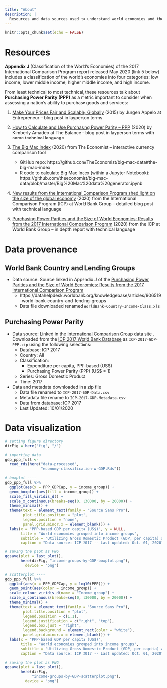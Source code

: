 ```yaml
---
title: "About"
description: |
  Resources and data sources used to understand world economies and the Purchasing Power Parity metric
---
```


```r
knitr::opts_chunk$set(echo = FALSE)
```

# Resources

**Appendix J** (Classification of the World's Economies) of the 2017 International Comparison Program report released May 2020 (link 5 below) includes a classification of the world's economies into four categories: low income, lower middle income, higher middle income, and high income.

From least technical to most technical, these resources talk about **Purchasing Power Parity (PPP)** as a metric important to consider when assessing a nation's ability to purchase goods and services:


1. [Make Your Prices Fair and Scalable, Globally](https://www.entrepreneur.com/article/250161) (2015) by Jurgen Appelo at Entrepreneur -- blog post in layperson terms

1. [How to Calculate and Use Purchasing Power Parity – PPP](https://www.thebalance.com/purchasing-power-parity-3305953) (2020) by Kimberly Amadeo at The Balance -- blog post in layperson terms with some technical language

1. [The Big Mac index](https://www.economist.com/news/2020/07/15/the-big-mac-index) (2020) from The Economist -- interactive currency comparison tool

    - GitHub repo: https://github.com/TheEconomist/big-mac-data#the-big-mac-index
    - R code to calculate Big Mac Index (within a Jupyter Notebook): https://github.com/theeconomist/big-mac-data/blob/master/Big%20Mac%20data%20generator.ipynb

1. [New results from the International Comparison Program shed light on the size of the global economy](https://blogs.worldbank.org/opendata/new-results-international-comparison-program-shed-light-size-global-economy?token=b6827c8c6191327b728245ab1a2d8d84) (2020) from the International Comparison Program (ICP) at World Bank Group -- detailed blog post with technical language

1. [Purchasing Power Parities and the Size of World Economies: Results from the 2017 International Comparison Program](https://openknowledge.worldbank.org/bitstream/handle/10986/33623/9781464815300.pdf) (2020) from the ICP at World Bank Group -- in depth report with technical language

# Data provenance

## World Bank Country and Lending Groups

- Data source: Source linked in Appendix J of the [Purchasing Power Parities and the Size of World Economies: Results from the 2017 International Comparison Program](https://openknowledge.worldbank.org/bitstream/handle/10986/33623/9781464815300.pdf)
    - https://datahelpdesk.worldbank.org/knowledgebase/articles/906519-world-bank-country-and-lending-groups
    - Data file downloaded renamed `WorldBank-Country-Income-Class.xls`

## Purchasing Power Parity

- Data source: Linked in the [International Comparison Group data site](https://www.worldbank.org/en/programs/icp#5) . Downloaded from the [ICP 2017 World Bank Database](https://databank.worldbank.org/source/icp-2017) as `ICP-2017-GDP-PPP.zip` using the following selections: 
  - Database: ICP 2017
  - Country: All
  - Classification: 
    - Expenditure per capita, PPP-based (US$)
    - Purchasing Power Parity (PPP) (US$ = 1)
  - Series: Gross Domestic Product
  - Time: 2017
- Data and metadata downloaded in a zip file
    - Data file renamed to `ICP-2017-GDP-Data.csv` 
    - Metadata file rename to `ICP-2017-GDP-Metadata.csv` 
    - Data from database: ICP 2017
    - Last Updated: 10/01/2020

# Data visualization

```r
# setting figure directory
dirFig = here("fig", "/")

# importing data
gdp_ppp_full <-
  read_rds(here("data-processed",
                "economy-classification-w-GDP.Rds"))

```

```r
# boxplot ----
gdp_ppp_full %>%
  ggplot(aes(x = PPP_GDPCap, y = income_group)) +
  geom_boxplot(aes(fill = income_group)) +
  scale_fill_viridis_d() +
  scale_x_continuous(breaks=seq(0, 130000, by = 20000)) +
  theme_minimal() +
  theme(text = element_text(family = "Source Sans Pro"),
        plot.title.position = "plot",
        legend.position = "none",
        panel.grid.minor.x = element_blank()) +
  labs(x = "PPP-based GDP per capita (US$)", y = NULL,
       title = "World economies grouped into income groups",
       subtitle = "Utilizing Gross Domestic Product (GDP, per capita) adjusted for Purchasing Power Parity (PPP)",
       caption = "Data source: ICP 2017 -- Last updated: Oct. 01, 2020")

# saving the plot as PNG
ggsave(plot = last_plot(), 
       here(dirFig, "income-groups-by-GDP-boxplot.png"), 
         device = "png")
```

```r
# scatterplot ----
gdp_ppp_full %>%
  ggplot(aes(x = PPP_GDPCap, y = log10(PPP))) +
  geom_point(aes(color = income_group)) +
  scale_colour_viridis_d(name = "Income group") +
  scale_x_continuous(breaks=seq(0, 130000, by = 20000)) +
  theme_minimal() +
  theme(text = element_text(family = "Source Sans Pro"),
        plot.title.position = "plot",
        legend.position = c(1,1),
        legend.justification = c("right", "top"),
        legend.box.just = "right",
        legend.background = element_rect(color = "white"),
        panel.grid.minor.x = element_blank()) +
  labs(x = "PPP-based GDP per capita (US$)",
       title = "World economies grouped into income groups",
       subtitle = "Utilizing Gross Domestic Product (GDP, per capita) adjusted for Purchasing Power Parity (PPP)",
       caption = "Data source: ICP 2017 -- Last updated: Oct. 01, 2020")

# saving the plot as PNG
ggsave(plot = last_plot(), 
       here(dirFig,
            "income-groups-by-GDP-scatterplot.png"), 
         device = "png")
```
